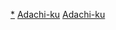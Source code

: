 {{東京都區部行政區劃分類導航|背景作品}}

[[Category:足立區|*]] 
[[Category:東京都心背景作品|Adachi-ku]]
[[Category:城東地域背景作品|Adachi-ku]]